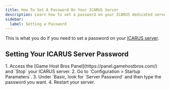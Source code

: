 ```yaml
---
title: How To Set A Password On Your ICARUS Server
description: Learn how to set a password on your ICARUS dedicated server.
sidebar:
  label: Setting a Password
---
```


This is what you do if you need to set a password on your [ICARUS server](https://www.gamehostbros.com/icarus-server-hosting/).

## Setting Your ICARUS Server Password

<Steps>
1. Access the [Game Host Bros Panel](https://panel.gamehostbros.com/) and `Stop` your ICARUS server.
2. Go to `Configuration > Startup Parameters`.
3. Under `Basic, look for `Server Password` and then type the password you want.
4. Restart your server.
</Steps>
